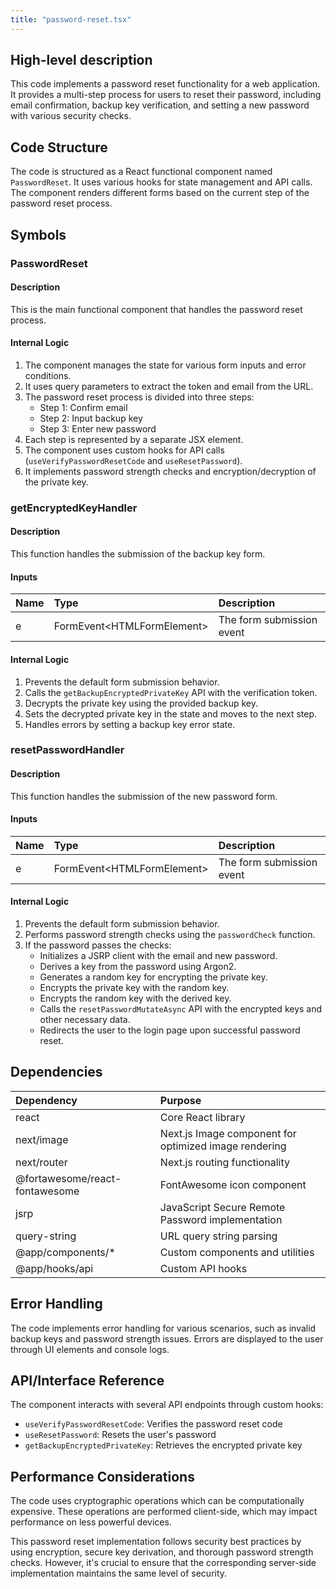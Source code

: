 ```yaml
---
title: "password-reset.tsx"
---
```


## High-level description
This code implements a password reset functionality for a web application. It provides a multi-step process for users to reset their password, including email confirmation, backup key verification, and setting a new password with various security checks.

## Code Structure
The code is structured as a React functional component named `PasswordReset`. It uses various hooks for state management and API calls. The component renders different forms based on the current step of the password reset process.

## Symbols

### PasswordReset
#### Description
This is the main functional component that handles the password reset process.

#### Internal Logic
1. The component manages the state for various form inputs and error conditions.
2. It uses query parameters to extract the token and email from the URL.
3. The password reset process is divided into three steps:
   - Step 1: Confirm email
   - Step 2: Input backup key
   - Step 3: Enter new password
4. Each step is represented by a separate JSX element.
5. The component uses custom hooks for API calls (`useVerifyPasswordResetCode` and `useResetPassword`).
6. It implements password strength checks and encryption/decryption of the private key.

### getEncryptedKeyHandler
#### Description
This function handles the submission of the backup key form.

#### Inputs
| Name | Type | Description |
|:-----|:-----|:------------|
| e | FormEvent&lt;HTMLFormElement&gt; | The form submission event |

#### Internal Logic
1. Prevents the default form submission behavior.
2. Calls the `getBackupEncryptedPrivateKey` API with the verification token.
3. Decrypts the private key using the provided backup key.
4. Sets the decrypted private key in the state and moves to the next step.
5. Handles errors by setting a backup key error state.

### resetPasswordHandler
#### Description
This function handles the submission of the new password form.

#### Inputs
| Name | Type | Description |
|:-----|:-----|:------------|
| e | FormEvent&lt;HTMLFormElement&gt; | The form submission event |

#### Internal Logic
1. Prevents the default form submission behavior.
2. Performs password strength checks using the `passwordCheck` function.
3. If the password passes the checks:
   - Initializes a JSRP client with the email and new password.
   - Derives a key from the password using Argon2.
   - Generates a random key for encrypting the private key.
   - Encrypts the private key with the random key.
   - Encrypts the random key with the derived key.
   - Calls the `resetPasswordMutateAsync` API with the encrypted keys and other necessary data.
   - Redirects the user to the login page upon successful password reset.

## Dependencies
| Dependency | Purpose |
|:-----------|:--------|
| react | Core React library |
| next/image | Next.js Image component for optimized image rendering |
| next/router | Next.js routing functionality |
| @fortawesome/react-fontawesome | FontAwesome icon component |
| jsrp | JavaScript Secure Remote Password implementation |
| query-string | URL query string parsing |
| @app/components/* | Custom components and utilities |
| @app/hooks/api | Custom API hooks |

## Error Handling
The code implements error handling for various scenarios, such as invalid backup keys and password strength issues. Errors are displayed to the user through UI elements and console logs.

## API/Interface Reference
The component interacts with several API endpoints through custom hooks:
- `useVerifyPasswordResetCode`: Verifies the password reset code
- `useResetPassword`: Resets the user's password
- `getBackupEncryptedPrivateKey`: Retrieves the encrypted private key

## Performance Considerations
The code uses cryptographic operations which can be computationally expensive. These operations are performed client-side, which may impact performance on less powerful devices.

This password reset implementation follows security best practices by using encryption, secure key derivation, and thorough password strength checks. However, it's crucial to ensure that the corresponding server-side implementation maintains the same level of security.